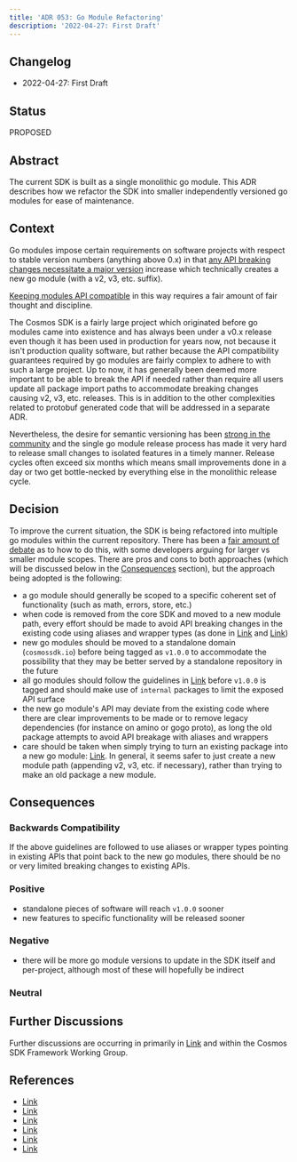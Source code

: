 ```yaml
---
title: 'ADR 053: Go Module Refactoring'
description: '2022-04-27: First Draft'
---
```


## Changelog

* 2022-04-27: First Draft

## Status

PROPOSED

## Abstract

The current SDK is built as a single monolithic go module. This ADR describes
how we refactor the SDK into smaller independently versioned go modules
for ease of maintenance.

## Context

Go modules impose certain requirements on software projects with respect to
stable version numbers (anything above 0.x) in that [any API breaking changes
necessitate a major version](https://go.dev/doc/modules/release-workflow#breaking)
increase which technically creates a new go module
(with a v2, v3, etc. suffix).

[Keeping modules API compatible](https://go.dev/blog/module-compatibility) in
this way requires a fair amount of fair thought and discipline.

The Cosmos SDK is a fairly large project which originated before go modules
came into existence and has always been under a v0.x release even though
it has been used in production for years now, not because it isn't production
quality software, but rather because the API compatibility guarantees required
by go modules are fairly complex to adhere to with such a large project.
Up to now, it has generally been deemed more important to be able to break the
API if needed rather than require all users update all package import paths
to accommodate breaking changes causing v2, v3, etc. releases. This is in
addition to the other complexities related to protobuf generated code that will
be addressed in a separate ADR.

Nevertheless, the desire for semantic versioning has been [strong in the
community](https://github.com/cosmos/cosmos-sdk/discussions/10162) and the
single go module release process has made it very hard to
release small changes to isolated features in a timely manner. Release cycles
often exceed six months which means small improvements done in a day or
two get bottle-necked by everything else in the monolithic release cycle.

## Decision

To improve the current situation, the SDK is being refactored into multiple
go modules within the current repository. There has been a [fair amount of
debate](https://github.com/cosmos/cosmos-sdk/discussions/10582#discussioncomment-1813377)
as to how to do this, with some developers arguing for larger vs smaller
module scopes. There are pros and cons to both approaches (which will be
discussed below in the [Consequences](#consequences) section), but the
approach being adopted is the following:

* a go module should generally be scoped to a specific coherent set of
  functionality (such as math, errors, store, etc.)
* when code is removed from the core SDK and moved to a new module path, every
  effort should be made to avoid API breaking changes in the existing code using
  aliases and wrapper types (as done in [Link](https://github.com/cosmos/cosmos-sdk/pull/10779)
  and [Link](https://github.com/cosmos/cosmos-sdk/pull/11788))
* new go modules should be moved to a standalone domain (`cosmossdk.io`) before
  being tagged as `v1.0.0` to accommodate the possibility that they may be
  better served by a standalone repository in the future
* all go modules should follow the guidelines in [Link](https://go.dev/blog/module-compatibility)
  before `v1.0.0` is tagged and should make use of `internal` packages to limit
  the exposed API surface
* the new go module's API may deviate from the existing code where there are
  clear improvements to be made or to remove legacy dependencies (for instance on
  amino or gogo proto), as long the old package attempts
  to avoid API breakage with aliases and wrappers
* care should be taken when simply trying to turn an existing package into a
  new go module: [Link](https://github.com/golang/go/wiki/Modules#is-it-possible-to-add-a-module-to-a-multi-module-repository).
  In general, it seems safer to just create a new module path (appending v2, v3, etc.
  if necessary), rather than trying to make an old package a new module.

## Consequences

### Backwards Compatibility

If the above guidelines are followed to use aliases or wrapper types pointing
in existing APIs that point back to the new go modules, there should be no or
very limited breaking changes to existing APIs.

### Positive

* standalone pieces of software will reach `v1.0.0` sooner
* new features to specific functionality will be released sooner

### Negative

* there will be more go module versions to update in the SDK itself and
  per-project, although most of these will hopefully be indirect

### Neutral

## Further Discussions

Further discussions are occurring in primarily in
[Link](https://github.com/cosmos/cosmos-sdk/discussions/10582) and within
the Cosmos SDK Framework Working Group.

## References

* [Link](https://go.dev/doc/modules/release-workflow)
* [Link](https://go.dev/blog/module-compatibility)
* [Link](https://github.com/cosmos/cosmos-sdk/discussions/10162)
* [Link](https://github.com/cosmos/cosmos-sdk/discussions/10582)
* [Link](https://github.com/cosmos/cosmos-sdk/pull/10779)
* [Link](https://github.com/cosmos/cosmos-sdk/pull/11788)
